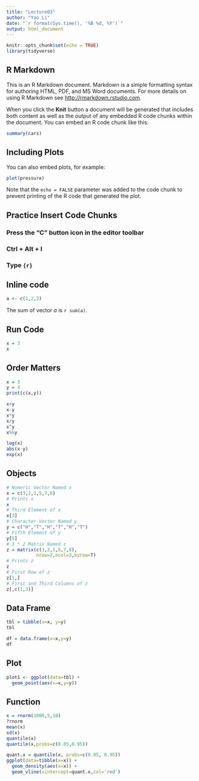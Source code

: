 ```yaml
---
title: "Lecture03"
author: "Yao Li"
date: "`r format(Sys.time(), '%B %d, %Y')`"
output: html_document
---
```


```r
knitr::opts_chunk$set(echo = TRUE)
library(tidyverse)
```

## R Markdown

This is an R Markdown document. Markdown is a simple formatting syntax for authoring HTML, PDF, and MS Word documents. For more details on using R Markdown see <http://rmarkdown.rstudio.com>.

When you click the **Knit** button a document will be generated that includes both content as well as the output of any embedded R code chunks within the document. You can embed an R code chunk like this:

```r
summary(cars)
```


## Including Plots

You can also embed plots, for example:

```r
plot(pressure)
```

Note that the `echo = FALSE` parameter was added to the code chunk to prevent printing of the R code that generated the plot.

## Practice Insert Code Chunks

### Press the "C" button icon in the editor toolbar

### Ctrl + Alt + I

### Type ```{r}  ``` 


## Inline code
```r
a <- c(1,2,3)
```

The sum of vector $a$ is `r sum(a)`.

## Run Code

```r
x = 3
x
```

## Order Matters

```r
x = 3
y = 4
print(c(x,y))
```

```r
x+y
x-y
x*y
x/y
x^y
x%%y
```

```r
log(x)
abs(x-y)
exp(x)
```

## Objects

```r
# Numeric Vector Named x
x = c(3,2,1,5,7,8)
# Prints x
x
# Third Element of x
x[3]
# Character Vector Named y
y = c("H","T","H","T","H","T")
# Fifth Element of y
y[5]
# 3 * 2 Matrix Named z
z = matrix(c(3,2,1,5,7,8),
           nrow=2,ncol=3,byrow=T)
# Prints z
z
# First Row of z
z[1,]
# First and Third Columns of z
z[,c(1,3)]
```

## Data Frame
```r
tbl = tibble(x=x, y=y)
tbl
```

```r
df = data.frame(x=x,y=y)
df
```


## Plot

```r
plot1 <- ggplot(data=tbl) +
  geom_point(aes(x=x,y=y))
```



## Function
```r
x = rnorm(1000,5,10)
?rnorm
mean(x)
sd(x)
quantile(x)
quantile(x,probs=c(0.05,0.95))
```

```r
quant.x = quantile(x, probs=c(0.05, 0.95))
ggplot(data=tibble(x=x)) +
  geom_density(aes(x=x)) +
  geom_vline(xintercept=quant.x,col='red')
```


